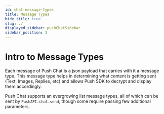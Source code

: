 ```yaml
---
id: chat-message-types
title: Message Types
hide_title: true
slug: ./
displayed_sidebar: pushChatSidebar
sidebar_position: 3
---
```



# Intro to Message Types
Each message of Push Chat is a json payload that carries with it a message type. This message type helps in determining what content is getting sent (Text, Images, Replies, etc) and allows Push SDK to decrypt and display them accordingly.

Push Chat supports an evergrowing list message types, all of which can be sent by `PushAPI.chat.send`, though some require passing few additional parameters.

<DocCardList />